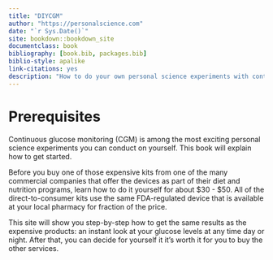 ```yaml
--- 
title: "DIYCGM"
author: "https://personalscience.com"
date: "`r Sys.Date()`"
site: bookdown::bookdown_site
documentclass: book
bibliography: [book.bib, packages.bib]
biblio-style: apalike
link-citations: yes
description: "How to do your own personal science experiments with continuous glucose monitoring."
---
```


# Prerequisites

Continuous glucose monitoring (CGM) is among the most exciting personal science experiments you can conduct on yourself. This book will explain how to get started.

Before you buy one of those expensive kits from one of the many commercial companies that offer the devices as part of their diet and nutrition programs, learn how to do it yourself for about \$30 - \$50. All of the direct-to-consumer kits use the same FDA-regulated device that is available at your local pharmacy for fraction of the price.

This site will show you step-by-step how to get the same results as the expensive products: an instant look at your glucose levels at any time day or night.  After that, you can decide for yourself it it's worth it for you to buy the other services.

